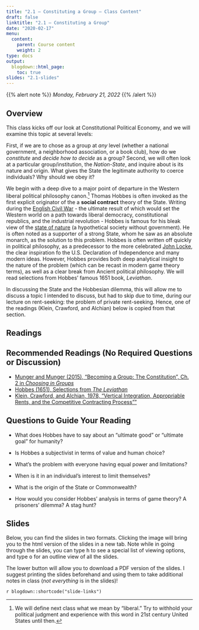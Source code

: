 ```yaml
---
title: "2.1 — Constituting a Group — Class Content"
draft: false
linktitle: "2.1 — Constituting a Group"
date: "2020-02-17"
menu:
  content:
    parent: Course content
    weight: 2
type: docs
output:
  blogdown::html_page:
    toc: true
slides: "2.1-slides"
---
```


{{% alert note %}}
*Monday, February 21, 2022*
{{% /alert %}}

## <i class="fas fa-info-circle fa-lg"></i> Overview

This class kicks off our look at Constitutional Political Economy, and we will examine this topic at several levels: 

First, if we are to chose as a group at *any* level (whether a national government, a neighborhood association, or a book club), how do we *constitute* and *decide how to decide* as a group? Second, we will often look at a particular group/institution, the *Nation-State*, and inquire about is its nature and origin. What gives the State the legitimate authority to coerce individuals? Why should we obey it?

We begin with a deep dive to a major point of departure in the Western liberal political philosophy canon.^[We will define next class what we mean by “liberal.” Try to withhold your political judgment and experience with this word in 21st century United States until then.] Thomas Hobbes is often invoked as the first explicit originator of the a **social contract** theory of the State. Writing during the [English Civil War](https://en.wikipedia.org/wiki/English_Civil_War) - the ultimate result of which would set the Western world on a path towards liberal democracy, constitutional republics, and the industrial revolution - Hobbes is famous for his bleak view of the [state of nature](https://en.wikipedia.org/wiki/State_of_nature) (a hypothetical society without government). He is often noted as a supporter of a strong State, whom he saw as an absolute monarch, as the solution to this problem. Hobbes is often written off quickly in political philosophy, as a predecessor to the more celebrated [John Locke](https://en.wikipedia.org/wiki/John_Locke), the clear inspiration fo the U.S. Declaration of Independence and many modern ideas. However, Hobbes provides both deep analytical insight to the nature of the problem (which can be recast in modern game theory terms), as well as a clear break from Ancient political philosophy. We will read selections from Hobbes' famous 1651 book, *Leviathan*. 

In discussing the State and the Hobbesian dilemma, this will allow me to discuss a topic I intended to discuss, but had to skip due to time, during our lecture on rent-seeking: the problem of private rent-seeking. Hence, one of the readings (Klein, Crawford, and Alchian) below is copied from that section.

## <i class="fas fa-book-reader fa-lg"></i> Readings

## Recommended Readings (No Required Questions or Discussion)
- [<i class="fas fa-book-pdf"></i> Munger and Munger (2015), “Becoming a Group: The Constitution”, Ch. 2 in *Choosing in Groups*](/readings/Hobbes-1651.pdf)
- [<i class="fas fa-book-pdf"></i> Hobbes (1651), Selections from *The Leviathan*](/readings/Hobbes-1651.pdf)
- [<i class="fas fa-file-pdf"></i>  Klein, Crawford, and Alchian, 1978, “Vertical Integration, Appropriable Rents, and the Competitive Contracting Process””](/readings/Klein-Crawford-Alchian-1978.pdf)

## Questions to Guide Your Reading

- What does Hobbes have to say about an "ultimate good" or "ultimate goal" for humanity?

- Is Hobbes a subjectivist in terms of value and human choice?

- What's the problem with everyone having equal power and limitations?

- When is it in an individual's interest to limit themselves?

- What is the origin of the State or Commonwealth?

- How would you consider Hobbes' analysis in terms of game theory? A prisoners' dilemma? A stag hunt?

## <i class="fas fa-chalkboard-teacher"></i> Slides

Below, you can find the slides in two formats. Clicking the image will bring you to the html version of the slides in a new tab. Note while in going through the slides, you can type <kbd>h</kbd> to see a special list of viewing options, and type <kbd>o</kbd> for an outline view of all the slides.

The lower button will allow you to download a PDF version of the slides. I suggest printing the slides beforehand and using them to take additional notes in class (*not everything* is in the slides)!

`r blogdown::shortcode("slide-links")`